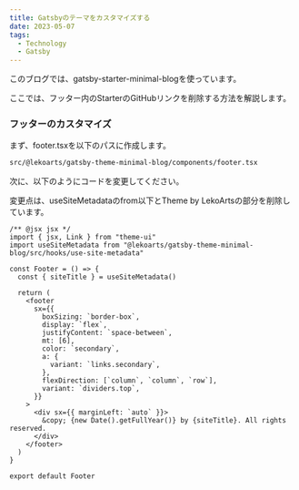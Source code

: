 ```yaml
---
title: Gatsbyのテーマをカスタマイズする
date: 2023-05-07
tags:
  - Technology
  - Gatsby
---
```


このブログでは、gatsby-starter-minimal-blogを使っています。

ここでは、フッター内のStarterのGitHubリンクを削除する方法を解説します。

### フッターのカスタマイズ

まず、footer.tsxを以下のパスに作成します。

```bash
src/@lekoarts/gatsby-theme-minimal-blog/components/footer.tsx
```

次に、以下のようにコードを変更してください。

変更点は、useSiteMetadataのfrom以下とTheme by LekoArtsの部分を削除しています。

```tsx
/** @jsx jsx */
import { jsx, Link } from "theme-ui"
import useSiteMetadata from "@lekoarts/gatsby-theme-minimal-blog/src/hooks/use-site-metadata"

const Footer = () => {
  const { siteTitle } = useSiteMetadata()

  return (
    <footer
      sx={{
        boxSizing: `border-box`,
        display: `flex`,
        justifyContent: `space-between`,
        mt: [6],
        color: `secondary`,
        a: {
          variant: `links.secondary`,
        },
        flexDirection: [`column`, `column`, `row`],
        variant: `dividers.top`,
      }}
    >
      <div sx={{ marginLeft: `auto` }}>
        &copy; {new Date().getFullYear()} by {siteTitle}. All rights reserved.
      </div>
    </footer>
  )
}

export default Footer
```

